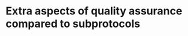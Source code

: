# Extra aspects of quality assurance compared to subprotocols

<!--
Do not repeat what is already mentioned in subprotocols
-->

